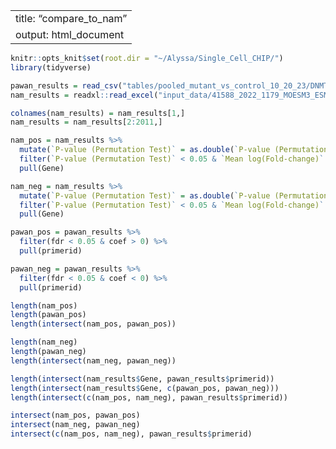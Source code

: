 
---
title: "compare_to_nam"
output: html_document
---

```r
knitr::opts_knit$set(root.dir = "~/Alyssa/Single_Cell_CHIP/")
library(tidyverse)
```

```r
pawan_results = read_csv("tables/pooled_mutant_vs_control_10_20_23/DNMT3A CD14 Mutant vs Control.csv")
nam_results = readxl::read_excel("input_data/41588_2022_1179_MOESM3_ESM.xlsx", sheet = "Table 3")[3:2013,37:40]

colnames(nam_results) = nam_results[1,]
nam_results = nam_results[2:2011,]
```

```r
nam_pos = nam_results %>%
  mutate(`P-value (Permutation Test)` = as.double(`P-value (Permutation Test)`)) %>%
  filter(`P-value (Permutation Test)` < 0.05 & `Mean log(Fold-change)` > 0) %>%
  pull(Gene)

nam_neg = nam_results %>%
  mutate(`P-value (Permutation Test)` = as.double(`P-value (Permutation Test)`)) %>%
  filter(`P-value (Permutation Test)` < 0.05 & `Mean log(Fold-change)` < 0) %>%
  pull(Gene)
```

```r
pawan_pos = pawan_results %>%
  filter(fdr < 0.05 & coef > 0) %>%
  pull(primerid)

pawan_neg = pawan_results %>%
  filter(fdr < 0.05 & coef < 0) %>%
  pull(primerid)
```

```r
length(nam_pos)
length(pawan_pos)
length(intersect(nam_pos, pawan_pos))

length(nam_neg)
length(pawan_neg)
length(intersect(nam_neg, pawan_neg))
```

```r
length(intersect(nam_results$Gene, pawan_results$primerid))
length(intersect(nam_results$Gene, c(pawan_pos, pawan_neg)))
length(intersect(c(nam_pos, nam_neg), pawan_results$primerid))

```

```r
intersect(nam_pos, pawan_pos)
intersect(nam_neg, pawan_neg)
intersect(c(nam_pos, nam_neg), pawan_results$primerid)
```

